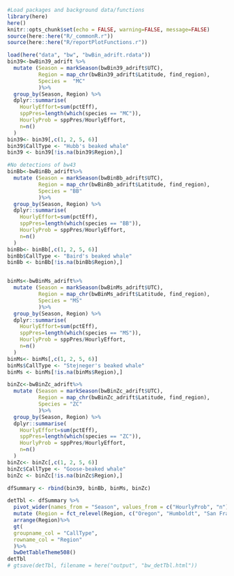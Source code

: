 
```r
#Load packages and background data/functions
library(here)
here()
knitr::opts_chunk$set(echo = FALSE, warning=FALSE, message=FALSE)
source(here::here("R/_commonR.r"))
source(here::here("R/reportPlotFunctions.r"))
```
```r
load(here("data", "bw", "bwBin_adrift.rdata"))
bin39<-bwBin39_adrift %>%
  mutate (Season = markSeason(bwBin39_adrift$UTC),
          Region = map_chr(bwBin39_adrift$Latitude, find_region),
          Species =  "MC"
          )%>%
  group_by(Season, Region) %>%
  dplyr::summarise(
    HourlyEffort=sum(pctEff),
    sppPres=length(which(species == "MC")),
    HourlyProb = sppPres/HourlyEffort,
    n=n()
  )
bin39<- bin39[,c(1, 2, 5, 6)]
bin39$CallType <- "Hubb's beaked whale"
bin39 <- bin39[!is.na(bin39$Region),]

#No detections of bw43
binBb<-bwBinBb_adrift%>%
  mutate (Season = markSeason(bwBinBb_adrift$UTC),
          Region = map_chr(bwBinBb_adrift$Latitude, find_region),
          Species = "BB"
          )%>%
  group_by(Season, Region) %>%
  dplyr::summarise(
    HourlyEffort=sum(pctEff),
    sppPres=length(which(species == "BB")),
    HourlyProb = sppPres/HourlyEffort,
    n=n()
  )
binBb<- binBb[,c(1, 2, 5, 6)]
binBb$CallType <- "Baird's beaked whale"
binBb <- binBb[!is.na(binBb$Region),]


binMs<-bwBinMs_adrift%>%
  mutate (Season = markSeason(bwBinMs_adrift$UTC),
          Region = map_chr(bwBinMs_adrift$Latitude, find_region),
          Species = "MS"
          )%>%
  group_by(Season, Region) %>%
  dplyr::summarise(
    HourlyEffort=sum(pctEff),
    sppPres=length(which(species == "MS")),
    HourlyProb = sppPres/HourlyEffort,
    n=n()
  )
binMs<- binMs[,c(1, 2, 5, 6)]
binMs$CallType <- "Stejneger's beaked whale"
binMs <- binMs[!is.na(binMs$Region),]

binZc<-bwBinZc_adrift%>%
  mutate (Season = markSeason(bwBinZc_adrift$UTC),
          Region = map_chr(bwBinZc_adrift$Latitude, find_region),
          Species = "ZC"
          )%>%
  group_by(Season, Region) %>%
  dplyr::summarise(
    HourlyEffort=sum(pctEff),
    sppPres=length(which(species == "ZC")),
    HourlyProb = sppPres/HourlyEffort,
    n=n()
  )
binZc<- binZc[,c(1, 2, 5, 6)]
binZc$CallType <- "Goose-beaked whale"
binZc <- binZc[!is.na(binZc$Region),]

dfSummary <- rbind(bin39, binBb, binMs, binZc)

detTbl <- dfSummary %>%
  pivot_wider(names_from = "Season", values_from = c("HourlyProb", "n"))%>%
  mutate (Region = fct_relevel(Region, c("Oregon", "Humboldt", "San Francisco", "Morro Bay")))%>%
  arrange(Region)%>%
  gt(
  groupname_col = "CallType",
  rowname_col = "Region"
  )%>%
  bwDetTableTheme508()
detTbl
# gtsave(detTbl, filename = here("output", "bw_detTbl.html"))
```

